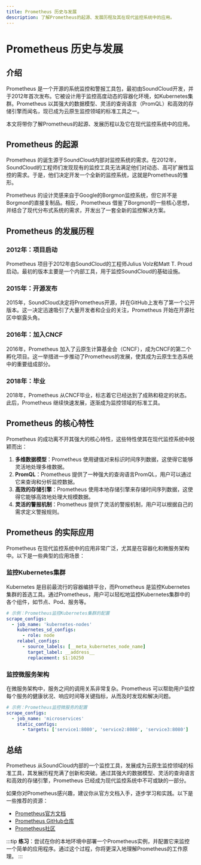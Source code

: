 ```yaml
---
title: Prometheus 历史与发展
description: 了解Prometheus的起源、发展历程及其在现代监控系统中的应用。
---
```


# Prometheus 历史与发展

## 介绍

Prometheus 是一个开源的系统监控和警报工具包，最初由SoundCloud开发，并于2012年首次发布。它被设计用于监控高度动态的容器化环境，如Kubernetes集群。Prometheus 以其强大的数据模型、灵活的查询语言（PromQL）和高效的存储引擎而闻名，现已成为云原生监控领域的标准工具之一。

本文将带你了解Prometheus的起源、发展历程以及它在现代监控系统中的应用。

## Prometheus 的起源

Prometheus 的诞生源于SoundCloud内部对监控系统的需求。在2012年，SoundCloud的工程师们发现现有的监控工具无法满足他们对动态、高可扩展性监控的需求。于是，他们决定开发一个全新的监控系统，这就是Prometheus的雏形。

Prometheus 的设计灵感来自于Google的Borgmon监控系统，但它并不是Borgmon的直接复制品。相反，Prometheus 借鉴了Borgmon的一些核心思想，并结合了现代分布式系统的需求，开发出了一套全新的监控解决方案。

## Prometheus 的发展历程

### 2012年：项目启动

Prometheus 项目于2012年由SoundCloud的工程师Julius Volz和Matt T. Proud启动。最初的版本主要是一个内部工具，用于监控SoundCloud的基础设施。

### 2015年：开源发布

2015年，SoundCloud决定将Prometheus开源，并在GitHub上发布了第一个公开版本。这一决定迅速吸引了大量开发者和企业的关注，Prometheus 开始在开源社区中崭露头角。

### 2016年：加入CNCF

2016年，Prometheus 加入了云原生计算基金会（CNCF），成为CNCF的第二个孵化项目。这一举措进一步推动了Prometheus的发展，使其成为云原生生态系统中的重要组成部分。

### 2018年：毕业

2018年，Prometheus 从CNCF毕业，标志着它已经达到了成熟和稳定的状态。此后，Prometheus 继续快速发展，逐渐成为监控领域的标准工具。

## Prometheus 的核心特性

Prometheus 的成功离不开其强大的核心特性，这些特性使其在现代监控系统中脱颖而出：

1. **多维数据模型**：Prometheus 使用键值对来标识时间序列数据，这使得它能够灵活地处理多维数据。
2. **PromQL**：Prometheus 提供了一种强大的查询语言PromQL，用户可以通过它来查询和分析监控数据。
3. **高效的存储引擎**：Prometheus 使用本地存储引擎来存储时间序列数据，这使得它能够高效地处理大规模数据。
4. **灵活的警报机制**：Prometheus 提供了灵活的警报机制，用户可以根据自己的需求定义警报规则。

## Prometheus 的实际应用

Prometheus 在现代监控系统中的应用非常广泛，尤其是在容器化和微服务架构中。以下是一些典型的应用场景：

### 监控Kubernetes集群

Kubernetes 是目前最流行的容器编排平台，而Prometheus 是监控Kubernetes集群的首选工具。通过Prometheus，用户可以轻松地监控Kubernetes集群中的各个组件，如节点、Pod、服务等。

```yaml
# 示例：Prometheus监控Kubernetes集群的配置
scrape_configs:
  - job_name: 'kubernetes-nodes'
    kubernetes_sd_configs:
      - role: node
    relabel_configs:
      - source_labels: [__meta_kubernetes_node_name]
        target_label: __address__
        replacement: $1:10250
```

### 监控微服务架构

在微服务架构中，服务之间的调用关系非常复杂。Prometheus 可以帮助用户监控每个服务的健康状况、响应时间等关键指标，从而及时发现和解决问题。

```yaml
# 示例：Prometheus监控微服务的配置
scrape_configs:
  - job_name: 'microservices'
    static_configs:
      - targets: ['service1:8080', 'service2:8080', 'service3:8080']
```

## 总结

Prometheus 从SoundCloud内部的一个监控工具，发展成为云原生监控领域的标准工具，其发展历程充满了创新和突破。通过其强大的数据模型、灵活的查询语言和高效的存储引擎，Prometheus 已经成为现代监控系统中不可或缺的一部分。

如果你对Prometheus感兴趣，建议你从官方文档入手，逐步学习和实践。以下是一些推荐的资源：

- [Prometheus官方文档](https://prometheus.io/docs/)
- [Prometheus GitHub仓库](https://github.com/prometheus/prometheus)
- [Prometheus社区](https://prometheus.io/community/)

:::tip
**练习**：尝试在你的本地环境中部署一个Prometheus实例，并配置它来监控一个简单的应用程序。通过这个过程，你将更深入地理解Prometheus的工作原理。
:::